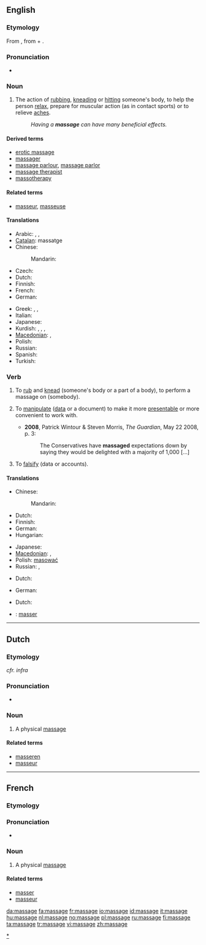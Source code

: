 {{also|Massage}}
==English==

===Etymology===
From {{etyl|fr}} {{term|massage|lang=fr}}, from {{term|masser||to [[mass]](age)}} + {{term|-age}}.

===Pronunciation===
{{wikipedia}}
* {{a|US}} {{IPA|/məˈsɑʒ/}}

===Noun===
{{en-noun}}

# The action of [[rub]]bing, [[knead]]ing or [[hit]]ting someone's body, to help the person [[relax]], prepare for muscular action (as in contact sports) or to relieve [[ache]]s.
#: ''Having a '''massage''' can have many beneficial effects.''

====Derived terms====
* [[erotic massage]]
* [[massager]]
* [[massage parlour]], [[massage parlor]]
* [[massage therapist]]
* [[massotherapy]]

====Related terms====
* [[masseur]], [[masseuse]]

====Translations====
{{trans-top|rubbing, kneading, or hitting muscled part of a body}}
* Arabic: {{t|ar|تدليك|m|tr=tadliik|sc=Arab}},  {{t|ar|تمسيد|m|tr=tamsiik|sc=Arab}},  {{t|ar|مساج|m|tr=masaaj|sc=Arab}}
* [[Catalan]]: massatge {{m}}
* Chinese:
*: Mandarin: {{t-|cmn|按摩|tr=ànmó|sc=Hani}}
* Czech: {{t-|cs|masáž|f}}
* Dutch: {{t+|nl|massage|f}}
* Finnish: {{t+|fi|hieronta}}
* French: {{t+|fr|massage|m}}
* German: {{t+|de|Massage|f}}
{{trans-mid}}
* Greek: {{t|el|μαλάσσω|tr=malassoo|sc=Grek}},  {{t|el|χειρομαλάσσω|tr=cheiromalassoo|sc=Grek}},  {{t|el|εντρίβω|tr=entriboo|sc=Grek}}
* Italian: {{t+|it|massaggio|m}}
* Japanese: {{t|ja|マッサージ|tr=''massāji''|sc=Jpan}}
* Kurdish: {{t|ku|gemirandin|f}}, {{t|ku|perixandin|f}}, {{t|ku|mistdan|f}}, {{t+|ku|masaj|f}}
* [[Macedonian]]: {{t|mk|масажа|f|tr=masáža|xs=Macedonian}},  {{t|mk|трлање|n|tr=t'rlanje|xs=Macedonian}}
* Polish: {{t-|pl|masaż|m}}
* Russian: {{t|ru|массаж|m|tr=massáž|sc=Cyrl}}
* Spanish: {{t-|es|masaje|m}}
* Turkish: {{t|tr|masaj}}
{{trans-bottom}}

===Verb===
{{en-verb|massag|ing}}

# {{transitive}} To [[rub]] and [[knead]] (someone's body or a part of a body), to perform a massage on (somebody).
# {{transitive}} To [[manipulate]] ([[data]] or a document) to make it more [[presentable]] or more convenient to work with.
#* '''2008''', Patrick Wintour & Steven Morris, ''The Guardian'', May 22 2008, p. 3:
#*: The Conservatives have '''massaged''' expectations down by saying they would be delighted with a majority of 1,000 [...]
# {{transitive}} To [[falsify]] (data or accounts).

====Translations====
{{trans-top|to perform a massage on somebody}}
* Chinese:
*: Mandarin: {{t-|cmn|按摩|tr=ànmó|sc=Hani}}
* Dutch: {{t-|nl|masseren}}
* Finnish: {{t-|fi|hieroa}}
* German: {{t+|de|massieren}}
* Hungarian: {{t|hu|masszíroz}}
{{trans-mid}}
* Japanese: {{t|ja|マッサージする|tr=massāji-surú|sc=Jpan}}
* [[Macedonian]]: {{t|mk|масира|tr=masíra|xs=Macedonian}},  {{t|mk|трла|tr=t'rla|xs=Macedonian}}
* Polish: [[masować]]
* Russian: {{t|ru|массировать|tr=massírovat'|sc=Cyrl}} {{impf}},  {{t|ru|делать массаж|tr=délat' massáž|sc=Cyrl}}
{{trans-bottom}}

{{trans-top|to manipulate data or a document}}
* Dutch: {{t-|nl|manipuleren}}
{{trans-mid}}
* German: {{t+|de|schönen}}
{{trans-bottom}}

{{trans-top|to falsify data or accounts}}
* Dutch: {{t+|nl|vervalsen}}
{{trans-mid}}
{{trans-bottom}}

{{checktrans-top}}
* {{ttbc|French}}: [[masser]]
{{checktrans-bottom}}

[[Category:Massage|*]]

----

==Dutch==

===Etymology===
{{etyl|fr}} ''cfr. infra''

===Pronunciation===
* {{audio|Nl-massage.ogg|Audio}}

===Noun===
{{nl-noun|massages|massagetje}}

# A physical [[#English|massage]]

====Related terms====
* [[masseren]]
* [[masseur]] {{m}}

----

==French==

===Etymology===
{{suffix|masser|age|lang=fr}}

===Pronunciation===
* {{IPA|/masaʒ/|lang=fr}}

===Noun===
{{fr-noun|m}}

# A physical [[#English|massage]]

====Related terms====
* [[masser]]
* [[masseur]] {{m}}

[[da:massage]]
[[fa:massage]]
[[fr:massage]]
[[io:massage]]
[[id:massage]]
[[it:massage]]
[[hu:massage]]
[[nl:massage]]
[[no:massage]]
[[pl:massage]]
[[ru:massage]]
[[fi:massage]]
[[ta:massage]]
[[tr:massage]]
[[vi:massage]]
[[zh:massage]]